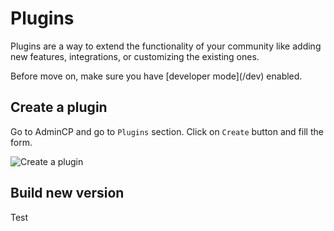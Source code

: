 
# Plugins

Plugins are a way to extend the functionality of your community like adding new features, integrations, or customizing the existing ones.

<Callout type="warning" emoji="⚠️">
  Before move on, make sure you have [developer mode](/dev) enabled.
</Callout>

## Create a plugin

Go to AdminCP and go to `Plugins` section. Click on `Create` button and fill the form.

<Img src={createPluginImg} alt="Create a plugin" />

## Build new version

Test
